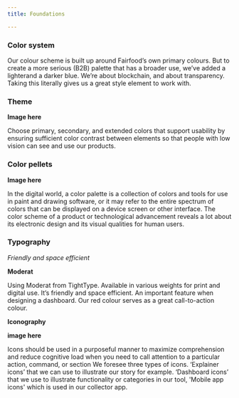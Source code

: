 ```yaml
---
title: Foundations

---
```

### Color system

Our colour scheme is built up around Fairfood’s own primary colours. But to create a more serious (B2B) palette that has a broader use, we’ve added a lighterand a darker blue.
We’re about blockchain, and about transparency. Taking this literally gives us a great style element to work with.



### Theme
**Image here**



Choose primary, secondary, and extended colors that support usability by ensuring sufficient color contrast between elements so that people with low vision can see and use our products.


### Color pellets
**Image here**



In the digital world, a color palette is a collection of colors and tools for use in paint and drawing software, or it may refer to the entire spectrum of colors that can be displayed on a device screen or other interface. The color scheme of a product or technological advancement reveals a lot about its electronic design and its visual qualities for human users.



### Typography
_Friendly and space efficient_


**Moderat**

Using Moderat from TightType. Available in various weights for print and digital use. It’s friendly and space efficient. An important feature when designing a dashboard. Our red colour serves as a great call-to-action colour.


**Iconography**

**image here**

Icons should be used in a purposeful manner to maximize comprehension and reduce cognitive load when you need to call attention to a particular action, command, or section
We foresee three types of icons. ‘Explainer icons’ that we can use to illustrate our story for example. ‘Dashboard icons’ that we use to illustrate functionality or categories in our tool, 'Mobile app icons' which is used in our collector app.












